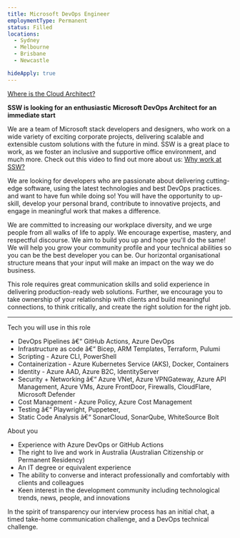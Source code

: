 ```yaml
---
title: Microsoft DevOps Engineer
employmentType: Permanent
status: Filled
locations: 
  - Sydney
  - Melbourne
  - Brisbane
  - Newcastle

hideApply: true
---
```

        
[Where is the Cloud Architect?](https://rules.ssw.com.au/cloud-architect)


**SSW is looking for an enthusiastic Microsoft DevOps Architect for an immediate start**


We are a team of Microsoft stack developers and designers, who work on a wide variety of exciting corporate projects, delivering scalable and extensible custom solutions with the future in mind. SSW is a great place to work, as we foster an inclusive and supportive office environment, and much more. Check out this video to find out more about us: [Why work at SSW?](https://youtu.be/tWuutobJtdg)


We are looking for developers who are passionate about delivering cutting-edge software, using the latest technologies and best DevOps practices. and want to have fun while doing so! You will have the opportunity to up-skill, develop your personal brand, contribute to innovative projects, and engage in meaningful work that makes a difference.


We are committed to increasing our workplace diversity, and we urge people from all walks of life to apply. We encourage expertise, mastery, and respectful discourse. We aim to build you up and hope you'll do the same! We will help you grow your community profile and your technical abilities so you can be the best developer you can be. Our horizontal organisational structure means that your input will make an impact on the way we do business.


This role requires great communication skills and solid experience in delivering production-ready web solutions. Further, we encourage you to take ownership of your relationship with clients and build meaningful connections, to think critically, and create the right solution for the right job.




---


Tech you will use in this role


* DevOps Pipelines â€“ GitHub Actions, Azure DevOps
* Infrastructure as code â€“ Bicep, ARM Templates, Terraform, Pulumi
* Scripting - Azure CLI, PowerShell
* Containerization - Azure Kubernetes Service (AKS), Docker, Containers
* Identity - Azure AAD, Azure B2C, IdentityServer
* Security + Networking â€“ Azure VNet, Azure VPNGateway, Azure API Management, Azure VMs, Azure FrontDoor, Firewalls, CloudFlare, Microsoft Defender
* Cost Management - Azure Policy, Azure Cost Management
* Testing â€“ Playwright, Puppeteer,
* Static Code Analysis â€“ SonarCloud, SonarQube, WhiteSource Bolt


About you


* Experience with Azure DevOps or GitHub Actions
* The right to live and work in Australia (Australian Citizenship or Permanent Residency)
* An IT degree or equivalent experience
* The ability to converse and interact professionally and comfortably with clients and colleagues
* Keen interest in the development community including technological trends, news, people, and innovations


In the spirit of transparency our interview process has an initial chat, a timed take-home communication challenge, and a DevOps technical challenge.



